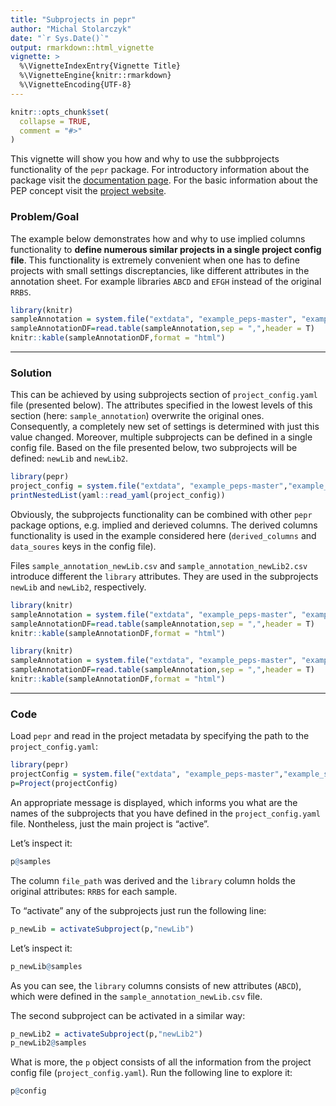 ```yaml
---
title: "Subprojects in pepr"
author: "Michal Stolarczyk"
date: "`r Sys.Date()`"
output: rmarkdown::html_vignette
vignette: >
  %\VignetteIndexEntry{Vignette Title}
  %\VignetteEngine{knitr::rmarkdown}
  %\VignetteEncoding{UTF-8}
---
```


```r
knitr::opts_chunk$set(
  collapse = TRUE,
  comment = "#>"
)
```

This vignette will show you how and why to use the subbprojects functionality of the `pepr` package. For introductory information about the package visit the [documentation page](http://code.databio.org/pepr/index.html). For the basic information about the PEP concept visit the [project website](https://pepkit.github.io/).

### Problem/Goal

The example below demonstrates how and why to use implied columns functionality to **define numerous similar projects in a single project config file**. This functionality is extremely convenient when one has to define projects with small settings discreptancies, like different attributes in the annotation sheet. For example libraries `ABCD` and `EFGH` instead of the original `RRBS`.

```r
library(knitr)
sampleAnnotation = system.file("extdata", "example_peps-master", "example_subprojects1", "sample_annotation.csv", package="pepr")
sampleAnnotationDF=read.table(sampleAnnotation,sep = ",",header = T)
knitr::kable(sampleAnnotationDF,format = "html") 
```

----

### Solution

This can be achieved by using subprojects section of `project_config.yaml` file (presented below). The attributes specified in the lowest levels of this section (here: `sample_annotation`) overwrite the original ones. Consequently, a completely new set of settings is determined with just this value changed. Moreover, multiple subprojects can be defined in a single config file. Based on the file presented below, two subprojects will be defined: `newLib` and `newLib2`.

```r
library(pepr)
project_config = system.file("extdata", "example_peps-master","example_subprojects1", "project_config.yaml", package="pepr")
printNestedList(yaml::read_yaml(project_config))
```

Obviously, the subprojects functionality can be combined with other `pepr` package options, e.g. implied and derieved columns. The derived columns functionality is used in the example considered here (`derived_columns` and `data_soures` keys in the config file).


Files `sample_annotation_newLib.csv` and `sample_annotation_newLib2.csv` introduce different the `library` attributes. They are used in the subprojects `newLib` and `newLib2`, respectively.

```r
library(knitr)
sampleAnnotation = system.file("extdata", "example_peps-master", "example_subprojects1", "sample_annotation_newLib.csv", package="pepr")
sampleAnnotationDF=read.table(sampleAnnotation,sep = ",",header = T)
knitr::kable(sampleAnnotationDF,format = "html") 
```

```r
library(knitr)
sampleAnnotation = system.file("extdata", "example_peps-master", "example_subprojects1", "sample_annotation_newLib2.csv", package="pepr")
sampleAnnotationDF=read.table(sampleAnnotation,sep = ",",header = T)
knitr::kable(sampleAnnotationDF,format = "html") 
```

----

### Code

Load `pepr` and read in the project metadata by specifying the path to the `project_config.yaml`:

```r
library(pepr)
projectConfig = system.file("extdata", "example_peps-master","example_subprojects1", "project_config.yaml", package="pepr")
p=Project(projectConfig)
```
An appropriate message is displayed, which informs you what are the names of the subprojects that you have defined in the `project_config.yaml` file. Nontheless, just the main project is "active".

Let's inspect it:

```r
p@samples
```

The column `file_path` was derived and the `library` column holds the original attributes: `RRBS` for each sample.

To "activate" any of the subprojects just run the following line:

```r
p_newLib = activateSubproject(p,"newLib")
```

Let's inspect it:

```r
p_newLib@samples
```

As you can see, the `library` columns consists of new attributes (`ABCD`), which were defined in the `sample_annotation_newLib.csv` file.

The second subproject can be activated in a similar way:

```r
p_newLib2 = activateSubproject(p,"newLib2")
p_newLib2@samples
```

What is more, the `p` object consists of all the information from the project config file (`project_config.yaml`). Run the following line to explore it:

```r
p@config
```




